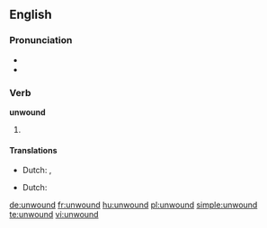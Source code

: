 ==English==

===Pronunciation===
* {{IPA|/ʌnˈwɑʊnd/}}
* {{rhymes|aʊnd}}

===Verb===
'''unwound'''

# {{past of|unwind}}

====Translations====
{{trans-top|past tense}}
* Dutch: {{t+|nl|wikkelde af}}, {{t-|nl|wikkelden af}}
{{trans-mid}}
{{trans-bottom}}

{{trans-top|past participle}}
* Dutch: {{t+|nl|afgewikkeld}}
{{trans-mid}}
{{trans-bottom}}

[[de:unwound]]
[[fr:unwound]]
[[hu:unwound]]
[[pl:unwound]]
[[simple:unwound]]
[[te:unwound]]
[[vi:unwound]]